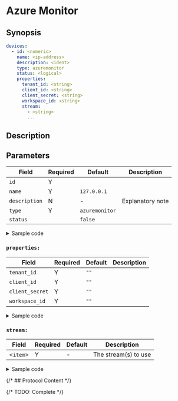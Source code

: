 # Azure Monitor

## Synopsis

```yaml
devices:
  - id: <numeric>
    name: <ip-address>
    description: <ident>
    type: azuremonitor
    status: <logical>
    properties:
      tenant_id: <string>
      client_id: <string>
      client_secret: <string>
      workspace_id: <string>
      stream:
        - <string>
        ...
```

## Description

## Parameters

|Field|Required|Default|Description|
|---|---|---|---|
|`id`|Y|||
|`name`|Y|`127.0.0.1`||
|`description`|N|-|Explanatory note|
|`type`|Y|`azuremonitor`||
|`status`||`false`||

<details>
<summary>Sample code</summary>
```yaml
```
</details>

### `properties:`

|Field|Required|Default|Description|
|---|---|---|---|
|`tenant_id`|Y|`""`||
|`client_id`|Y|`""`||
|`client_secret`|Y|`""`||
|`workspace_id`|Y|`""`||

<details>
<summary>Sample code</summary>
```yaml
```
</details>

### `stream:`

|Field|Required|Default|Description|
|---|---|---|---|
|\<`item`\>|Y|-|The stream(s) to use|

<details>
<summary>Sample code</summary>
```yaml
```
</details>

{/* ## Protocol Content */}

{/* TODO: Complete */}